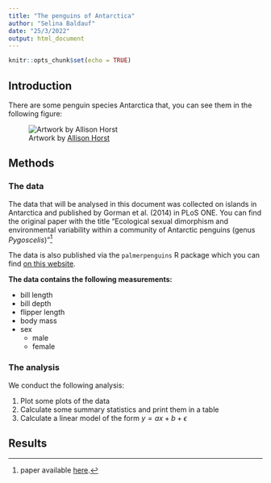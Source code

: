 ```yaml
---
title: "The penguins of Antarctica"
author: "Selina Baldauf"
date: "25/3/2022"
output: html_document
---
```


```r
knitr::opts_chunk$set(echo = TRUE)
```

## Introduction

There are some penguin species Antarctica that, you can see them in the following figure:

![Artwork by [Allison Horst](https://twitter.com/allison_horst)](https://github.com/allisonhorst/palmerpenguins/blob/master/man/figures/lter_penguins.png?raw=true)

## Methods

### The data

The data that will be analysed in this document was collected on islands in Antarctica and
published by Gorman et al. (2014) in PLoS ONE. You can find the original paper with the 
title "Ecological sexual dimorphism and environmental variability within a community of Antarctic penguins (genus *Pygoscelis*)"^[paper available [here](https://doi.org/10.1371/journal.pone.0090081).]

The data is also published via the `palmerpenguins` R package which you can find [on this website](https://allisonhorst.github.io/palmerpenguins/).

**The data contains the following measurements:**

- bill length
- bill depth
- flipper length
- body mass
- sex
  - male
  - female

### The analysis

We conduct the following analysis:

1. Plot some plots of the data
2. Calculate some summary statistics and print them in a table
3. Calculate a linear model of the form $y = ax + b + \epsilon$


## Results
